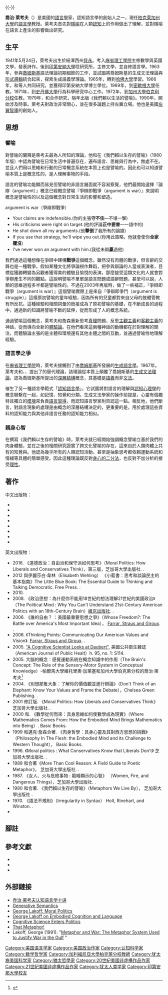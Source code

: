{{noteTA
|T=zh-cn:乔治·拉科夫; zh-tw:喬治·萊考夫; zh-hk:佐治·勒可夫;
|1=zh-cn:乔治; zh-tw:喬治; zh-hk:佐治;
|2=zh-cn:拉科夫; zh-tw:萊考夫; zh-hk:勒可夫;
}}
{{-}}
{{Infobox scientist
|name              = 喬治·萊考夫
|image             = Lakoff, George.jpg
|image_size        = 250px
|caption           = 
|birth_date        = {{birth date and age|mf=yes|1941|05|24}}
|birth_place       = [[美國|美國]][[紐澤西州|紐澤西州]]Bayonne市
|residence         = [[美國|美國]][[加州|加州]][[柏克萊市|柏克萊市]]
|nationality       = [[美國|美國]]
|spouses =	罗宾·莱考夫 (離異), 凯瑟琳·弗鲁姆金 (現任)
|religion          =
|fields            = [[認知語言學|認知語言學]]<br>[[認知科學|認知科學]]
|workplaces        = [[柏克萊加州大學|柏克萊加州大學]]
|alma_mater        = [[印第安那大學|印第安那大學]]
|known_for         = [[概念隱喻理論|概念隱喻理論]]<br>[[具現認知觀|具現認知觀]]
|website    =  [http://georgelakoff.com/ georgelakoff.com]
}}

'''喬治·萊考夫'''（{{lang-en|George P. Lakoff}}）是美國的[[語言學|語言學]]家，認知語言學的創始人之一，現任[[柏克萊加州大學|柏克萊加州大學]]的[[語言學|語言學]]教授。萊考夫首先對[[隱喻|隱喻]]在人類[[認知|認知]]上的作用做出了理解，並對隱喻在語言上產生的影響做出研究。

== 生平 ==
1941年5月24日，萊考夫出生於紐澤西州[[貝永_(新澤西州)|貝永]]。考入[[麻省理工學院|麻省理工學院]]主修數學與英國文學，發表詩作。後到[[印第安納大學|印第安納大學]]唸研究所，主修文學，並自修語言學。1963年，參與[[喬姆斯基|喬姆斯基]]語法理論初期細節的工作，並試圖將喬姆斯基的生成文法理論與[[形式邏輯|形式邏輯]]統合起來，探索生成語義學理論。1965年，轉到[[哈佛大學|哈佛大學]]學習。1966年，和{{tsl|en|John R. Ross|約翰·羅斯}}等人共同研究，並獲得印第安納大學博士學位。1969年，到[[密歇根大學|密歇根大學]]任教。1971年，到[[史丹佛大學|史丹佛大學]]行為科學研究中心工作。1972年，到[[加州大學伯克利分校|加州大學伯克利分校]]任教。1979年，和{{tsl|en|Mark Johnson (philosopher)|馬克·詹森}}合作研究，隔年出版《我們賴以生活的譬喻》。1990年，開始涉及時事。萊考夫對政治非常關心，並在很多論題上持左翼立場。他也是美國[[左翼|左翼]][[智庫|智庫]]{{tsl|en|Rockridge Institute|岩嶺}}的創始人。{{cfn|周世箴|y=2006|p=（22）-（32）}}

== 思想 ==
===譬喻===
對譬喻的闡釋是萊考夫最為人所知的理論，他和{{tsl|en|Mark Johnson (professor)|邁克·詹森}}在《我們賴以生存的譬喻》（1980年版）中認為譬喻在日常生活中普遍存在，遍布語言、思維與行為中，無處不在。並且人們用以思維和行動的日常概念系統在本質上也是譬喻的。因此也可以知道譬喻本質上是概念性的，是人理解事物的手段。{{cfn|周世箴|y=2006|p=3-5}}

語言的譬喻功能顯而易見但譬喻的非語言層面就不容易察覺，他們最開始選擇『論辯（argument）』概念已經概念譬喻『爭辯即戰爭（argument is war）』來說明概念是譬喻性的以及這個概念對日常生活的影響和塑造。{{cfn|周世箴|y=2006|p=10}}

argument is war（爭辯即戰爭）
*Your claims are indefensible.(你的主張'''守不住'''—不堪一擊)
*His criticisms were right on target.(他的評論'''正中要害'''—一語中的)
*He shot down all my arguments.(他'''擊倒'''了我所有的論據)
*If you use that strategy, he'll wipe you out.(你用此策略，他就會使你'''全家覆沒''')
*I've never won an argument with him.(我從未辯'''贏'''過他)

我們通過這種想像在爭辯中建構'''戰爭'''這個概念，雖然沒有肉體的戰爭，但言辭的交鋒也是一種戰爭。假如某種文化將爭論視作舞蹈，把參與辯論的人當成表演者，目標從獲勝轉變為另觀者獲得美的體驗且愉悅的表演，那麼接受這類文化的人就會對爭辯產生不同的觀點。這說明譬喻不單單是語言問題或語辭問題，甚至可以說，人類的思維過程多半都是譬喻性的。{{cfn|周世箴|y=2006|p=10}}不過在2003年再版時，做了一些補正，『爭辯即戰爭（argument is war）』這個譬喻實際上是來自『爭辯即爭鬥（argument is  struggle）』這樣原初譬喻的童年經驗，因為所有的兒童都對來自父母的肢體管教有所反抗。這種經驗和相關詞彙的銜接成為了原初譬喻的基礎，在不斷成長的過程中，通過新的知識將譬喻不斷的延伸，從而形成了人的概念系統。{{cfn|周世箴|y=2006|p=10}}

通過譬喻這個概念，萊考夫和詹森重新思考[[真理|真理]]問題，反思[[主觀主義|主觀主義]]和[[客觀主義|客觀主義]]的神話，從而導向全新的[[體驗論|體驗論]]。在他們看來這兩種神話的動機都在於對理解的關注，而體驗論主張的是主體和環境還有其他主體之間的互動，並通過譬喻性地理解經驗。{{cfn|周世箴|y=2006|p=249-340}}

===語言學之爭===
{{See also|語言學之爭}}
在[[麻省理工學院|麻省理工學院]]時，萊考夫接觸到了由[[喬姆斯基|喬姆斯基]]所發展的[[生成語言學|生成語言學]]。1967年。萊考夫和{{le|保羅·波斯特|Paul Postal}}、{{le|“哈吉”·羅斯|John R. Ross}}、{{le|詹姆斯·麥考利|James D. McCawley}}提出了{{le|生成語義學|Generative semantics}}的替代理論，該理論從本質上顛覆了喬姆斯基的[[生成文法|生成文法理論]]，認為喬姆斯基所提出的[[深层结构|深層結構]]概念，其基礎是[[语义学|語義]]而非[[语法|文法]]。{{cfn|Ruth M. Kempson|y=1977|p=182}}

{{le|生成語義學|Generative semantics}}催生了另一種語言學範式「[[認知語言學|認知語言學]]」，它試圖將對語言的理解與[[認知心理學|認知心理學]]的概念聯繫在一起，如記憶、知覺和分類。生成文法學家的操作前提是，心靈有個獨特且獨立的[[語言模塊|模塊]]來負責[[语言习得|語言習得]]，而認知語言學家則否認這一點。相反地，他們斷言，對語言現象的處理是由概念的深層結構決定的，更重要的是，用於處理這些資料的認知能力與其他非語言任務的認知能力相似。 

===親身心智===
{{See also|體化認知}}
在撰寫《我們賴以生存的譬喻》時，萊考夫就已經開始強調概念譬喻立基於我們的肉身體驗，並在之後的相關研究證實了跨文化譬喻的存在，這來自於人類肉體上共有的知覺與{{tsl|en|Kinesiology|肌動控制能力}}。他認為幾乎所有的人類認知活動，甚至是抽象思考都依賴運動系統和情緒等具體的簡單感受。因此這種理論既反對[[心身二分法|身心的二分法]]，也反對不加分析的接受[[理性|理性]]。

== 著作 ==
中文出版物：
*{{cite book |title=别想那只大象 |date=2020-05-01|publisher=浙江人民出版社 |isbn=9787213056994}}
*{{cite book |title=道德政治：自由派和保守派如何思考 |date=2019-4 |publisher=社会科学文献出版社 |isbn=9787520139168}}
*{{cite book |title=肉身哲学：亲身心智及其向西方思想的挑战 |date=2018-1 |publisher=世界图书出版公司 |isbn=9787519239985}}
*{{cite book |title=女人、火与危险事物 |date=2017-3 |publisher=世界图书出版公司北京公司 |isbn=9787519221980}}
*{{cite book |title=我们赖以生存的隐喻 |date=2015-4 |publisher=浙江大学出版社 |isbn=9787308143172}}
*{{cite book |title=乔治·莱考夫认知语言学十讲 |date=2007-4 |publisher=外语教学与研究出版社 |isbn=9787560065434}}
*{{cite book |title=我們賴以生存的譬喻 |date=2006-03-27|publisher=聯經 |isbn=9789570829754}}
*{{cite book |title=女人、火與危險事物 |date=1994-9 |publisher=桂冠 |isbn=9789575517717}}

英文出版物：
*2016. 《道德政治：自由派和保守派如何思考》（Moral Politics: How Liberals and Conservatives Think），第三版，芝加哥大學出版社. {{ISBN|978-0-226-41129-3}}.
*2012 與伊麗莎白·韋林（Elisabeth Wehling） 《小藍書：思考和談論民主的基本指南》The Little Blue Book: The Essential Guide to Thinking and Talking Democratic. Free Press. {{ISBN|978-1-476-70001-4}}.
*2010. {{cite journal|first1=George|last1=Lakoff|title=Why it Matters How We Frame the Environment|journal=Environmental Communication|date=March 2010|pages=70–81|volume=4|issue=1|doi=10.1080/17524030903529749|url=https://escholarship.org/content/qt6mf9j40q/qt6mf9j40q.pdf|display-authors=0|access-date=2021-10-05|archive-date=2022-02-18|archive-url=https://web.archive.org/web/20220218014645/https://escholarship.org/content/qt6mf9j40q/qt6mf9j40q.pdf|dead-url=no}}
*2008. 《政治思想：為什麼你不能用18世紀的想法理解21世紀的美國政治》（The Political Mind : Why You Can't Understand 21st-Century American Politics with an 18th-Century Brain）[[維京出版社|維京出版社]]. {{ISBN|978-0-670-01927-4}}.
*2006. 《誰的自由？ ：美國最重要思想之爭》（Whose Freedom?: The Battle over America's Most Important Idea）， [[Farrar,_Straus_and_Giroux|Farrar, Straus and Giroux]]. {{ISBN|978-0-374-15828-6}}.
*2006. 《Thinking Points: Communicating Our American Values and Vision》. [[Farrar,_Straus_and_Giroux|Farrar, Straus and Giroux]]. {{ISBN|978-0-374-53090-7}}.
*2005. [https://web.archive.org/web/20130515072928/http://www.defendingscience.org/sites/default/files/upload/LakoffDAUBERT.pdf "A Cognitive Scientist Looks at Daubert"], 美國公共衛生雜誌（American Journal of Public Healt）h. 95, no. 1: S114.
*2005. 大腦的概念：感覺運動系統在概念知識中的作用（The Brain's Concept: The Role of the Sensory-Motor System in Conceptual Knowledge）-帕爾馬大學維托里奧·加萊塞和加州大學伯克萊分校的喬治·萊考夫<ref>{{Cite web|url=https://www.ed.ac.uk/ppls|title=School of Philosophy, Psychology & Language Sciences|website=The University Edinburgh|access-date=2021-10-05|archive-date=2022-01-11|archive-url=https://web.archive.org/web/20220111210332/https://www.ed.ac.uk/ppls|dead-url=no}}</ref>
*2004. 《別想那隻大象：了解你的價值觀並進行辯論》（Don't Think of an Elephant: Know Your Values and Frame the Debate），Chelsea Green Publishing. {{ISBN|978-1-931498-71-5}}.
*2001 修訂版. 《Moral Politics: How Liberals and Conservatives Think》 芝加哥大學出版社. {{ISBN|978-0-226-46771-9}}.
*2000 和{{tsl|en|Rafael E. Núñez|拉斐爾·E·努涅斯}}. 《數學從何而來：具身思維如何使數學成為現實》（Where Mathematics Comes From: How the Embodied Mind Brings Mathematics into Being）. Basic Books. {{ISBN|0-465-03771-2}}
*1999 和邁克·詹森合著. 《肉身哲學：具身心靈及其對西方思想的挑戰》（Philosophy In The Flesh: the Embodied Mind and its Challenge to Western Thought）， Basic Books.
*1996. 《Moral politics : What Conservatives Know that Liberals Don't》 芝加哥大學出版社. {{ISBN|978-0-226-46805-1}}.
*1989 和{{tsl|en|Mark Turner (cognitive scientist)|馬克·特納}}合著《More Than Cool Reason: A Field Guide to Poetic Metaphor》， 芝加哥大學出版社. {{ISBN|978-0-226-46812-9}}.
*1987. 《女人、火与危險事物 : 範疇顯示的心智》 （Women, Fire, and Dangerous Things），芝加哥大學出版社. {{ISBN|0-226-46804-6}}.
*1980 和{{tsl|en|Mark Johnson (professor)|邁克·詹森}}合著. 《我們賴以生存的譬喻》（Metaphors We Live By）， 芝加哥大學出版社 {{ISBN|978-0-226-46801-3}}.
*1970. 《語法不規則》（Irregularity in Syntax） Holt, Rinehart, and Winston. {{ISBN|978-0030841453}}.
*{{Cite journal
  |first=George |last=Lakoff
  |author-mask=2
  |date=1968-02
  |jstor=25000311
  |title=《工具副詞和深層結構的概念》（Instrumental Adverbs and the Concept of Deep Structure）
  |journal=Foundations of Language
  |volume=4 |issue=1
  |pages=4–29
}}


==腳註==
{{reflist|2}}

==參考文獻==
*{{zh}}{{cite book |author1=雷可夫，詹森；周世箴 |title=我們賴以生存的譬喻 |date=2006-03-27|publisher=聯經出版公司 |location=台北 |isbn=9789570829754|pages=22-32|ref={{sfnRef|周世箴|y=2006}}}}
*{{en}}{{cite book |author1=Ruth M. Kempson |title=Semantic Theory |date=1977年9月15日 |publisher=Cambridge University Press |isbn=9780521292092 |ref={{sfnRef|Ruth M. Kempson|y=1977}}}}
*{{en}}{{cite book |author1=Randy Allen Harris |title=The Linguistics Wars: Chomsky, Lakoff, and the Battle over Deep Structure |date=2021-11 |publisher=Oxford University Press |isbn=9780199740338|ref={{sfnRef|Randy Allen Harris|y=2021}}}}

==外部鏈接==
*[https://www.youtube.com/playlist?list=PLez3PPtnpncRMUUCgnaZO2WHdEvWwpkpa 乔治·莱考夫认知语言学十讲] {{Wayback|url=https://www.youtube.com/playlist?list=PLez3PPtnpncRMUUCgnaZO2WHdEvWwpkpa |date=20211008162645 }}
*[https://www.db-thueringen.de/servlets/MCRFileNodeServlet/dbt_derivate_00004550/Government_and_Binding.pdf Generative Semantics] {{Wayback|url=https://www.db-thueringen.de/servlets/MCRFileNodeServlet/dbt_derivate_00004550/Government_and_Binding.pdf |date=20220213182540 }}
*[https://www.youtube.com/watch?v=5f9R9MtkpqM George Lakoff: Moral Politics] {{Wayback|url=https://www.youtube.com/watch?v=5f9R9MtkpqM |date=20220410142425 }}
*[https://www.youtube.com/watch?v=XWYaoAoijdQ George Lakoff on Embodied Cognition and Language] {{Wayback|url=https://www.youtube.com/watch?v=XWYaoAoijdQ |date=20220323171902 }}
*[https://web.archive.org/web/20080517092902/http://www.rockridgeinstitute.org/research/lakoff/whencognitivescienceenterspoliticsWhen Cognitive Science Enters Politics]
*[https://newrepublic.com/article/77730/block-metaphor-steven-pinker-whose-freedom-george-lakoffBlock That Metaphor!] {{Wayback|url=https://newrepublic.com/article/77730/block-metaphor-steven-pinker-whose-freedom-george-lakoffBlock |date=20211005153411 }}
*Lakoff, George (1991). "[http://www2.iath.virginia.edu/sixties/HTML_docs/Texts/Scholarly/Lakoff_Gulf_Metaphor_1.html Metaphor and War: The Metaphor System Used to Justify War in the Gulf] {{Wayback|url=http://www2.iath.virginia.edu/sixties/HTML_docs/Texts/Scholarly/Lakoff_Gulf_Metaphor_1.html |date=20220401095840 }}"
{{Authority control}}

{{DEFAULTSORT:Lakoff}}

[[Category:美国语言学家|Category:美国语言学家]]
[[Category:美国政治作家|Category:美国政治作家]]
[[Category:认知科学家|Category:认知科学家]]
[[Category:数学哲学家|Category:数学哲学家]]
[[Category:加利福尼亞大學柏克萊分校教師|Category:加利福尼亞大學柏克萊分校教師]]
[[Category:犹太裔美国科学家|Category:犹太裔美国科学家]]
[[Category:猶太哲學家|Category:猶太哲學家]]
[[Category:20世紀美國非虛構作品作家|Category:20世紀美國非虛構作品作家]]
[[Category:21世紀美國非虛構作品作家|Category:21世紀美國非虛構作品作家]]
[[Category:犹太人类学家|Category:犹太人类学家]]
[[Category:印第安那大學校友|Category:印第安那大學校友]]